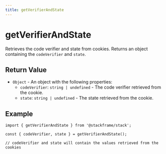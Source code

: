 ```yaml
---
title: getVerifierAndState
---
```


# getVerifierAndState

Retrieves the code verifier and state from cookies. Returns an object containing the `codeVerifier` and `state`.

## Return Value

- `Object` - An object with the following properties:
  - `codeVerifier`: `string | undefined` - The code verifier retrieved from the cookie.
  - `state`: `string | undefined` - The state retrieved from the cookie.

## Example

```tsx
import { getVerifierAndState } from '@stackframe/stack';

const { codeVerifier, state } = getVerifierAndState();

// codeVerifier and state will contain the values retrieved from the cookies
```